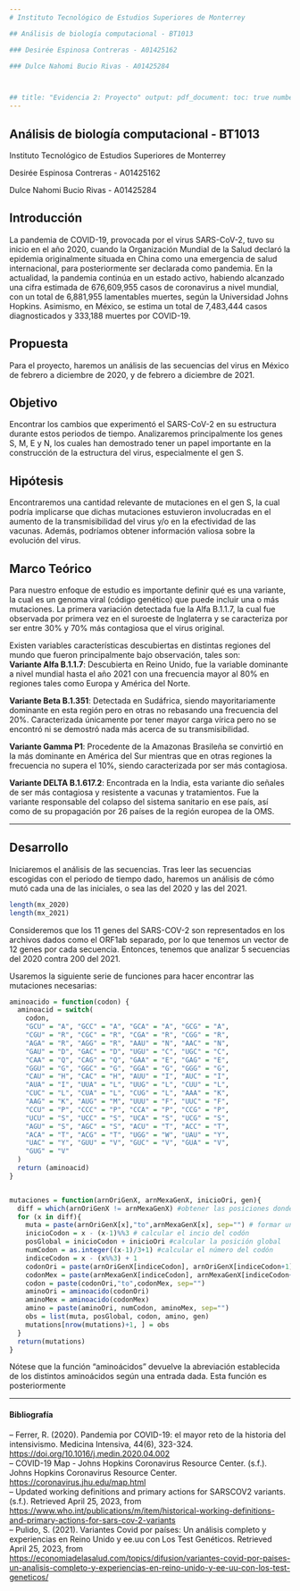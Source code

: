 ```yaml
---
# Instituto Tecnológico de Estudios Superiores de Monterrey

## Análisis de biología computacional - BT1013

### Desirée Espinosa Contreras - A01425162

### Dulce Nahomi Bucio Rivas - A01425284



## title: "Evidencia 2: Proyecto" output: pdf_document: toc: true number_sections: true latex_engine: pdflatex keep_tex: true
---
```


## Análisis de biología computacional - BT1013

Instituto Tecnológico de Estudios Superiores de Monterrey

Desirée Espinosa Contreras - A01425162

Dulce Nahomi Bucio Rivas - A01425284

## Introducción

La pandemia de COVID-19, provocada por el virus SARS-CoV-2, tuvo su inicio en el año 2020, cuando la Organización Mundial de la Salud declaró la epidemia originalmente situada en China como una emergencia de salud internacional, para posteriormente ser declarada como pandemia. En la actualidad, la pandemia continúa en un estado activo, habiendo alcanzado una cifra estimada de 676,609,955 casos de coronavirus a nivel mundial, con un total de 6,881,955 lamentables muertes, según la Universidad Johns Hopkins. Asimismo, en México, se estima un total de 7,483,444 casos diagnosticados y 333,188 muertes por COVID-19.

## Propuesta

Para el proyecto, haremos un análisis de las secuencias del virus en México de febrero a diciembre de 2020, y de febrero a diciembre de 2021.

## Objetivo

Encontrar los cambios que experimentó el SARS-CoV-2 en su estructura durante estos periodos de tiempo. Analizaremos principalmente los genes S, M, E y N, los cuales han demostrado tener un papel importante en la construcción de la estructura del virus, especialmente el gen S.

## Hipótesis

Encontraremos una cantidad relevante de mutaciones en el gen S, la cual podría implicarse que dichas mutaciones estuvieron involucradas en el aumento de la transmisibilidad del virus y/o en la efectividad de las vacunas. Además, podríamos obtener información valiosa sobre la evolución del virus.

## Marco Teórico

Para nuestro enfoque de estudio es importante definir qué es una variante, la cual es un genoma viral (código genético) que puede incluir una o más mutaciones. La primera variación detectada fue la Alfa B.1.1.7, la cual fue observada por primera vez en el suroeste de Inglaterra y se caracteriza por ser entre 30% y 70% más contagiosa que el virus original.

Existen variables características descubiertas en distintas regiones del mundo que fueron principalmente bajo observación, tales son:\
**Variante Alfa B.1.1.7**: Descubierta en Reino Unido, fue la variable dominante a nivel mundial hasta el año 2021 con una frecuencia mayor al 80% en regiones tales como Europa y América del Norte.

**Variante Beta B.1.351**: Detectada en Sudáfrica, siendo mayoritariamente dominante en esta región pero en otras no rebasando una frecuencia del 20%. Caracterizada únicamente por tener mayor carga vírica pero no se encontró ni se demostró nada más acerca de su transmisibilidad.

**Variante Gamma P1**: Procedente de la Amazonas Brasileña se convirtió en la más dominante en América del Sur mientras que en otras regiones la frecuencia no supera el 10%, siendo caracterizada por ser más contagiosa.

**Variante DELTA B.1.617.2**: Encontrada en la India, esta variante dio señales de ser más contagiosa y resistente a vacunas y tratamientos. Fue la variante responsable del colapso del sistema sanitario en ese país, así como de su propagación por 26 países de la región europea de la OMS.

------------------------------------------------------------------------

## Desarrollo

Iniciaremos el análisis de las secuencias. Tras leer las secuencias escogidas con el periodo de tiempo dado, haremos un análisis de cómo mutó cada una de las iniciales, o sea las del 2020 y las del 2021.

```r

length(mx_2020)
length(mx_2021)

```

Consideremos que los 11 genes del SARS-COV-2 son representados en los archivos dados como el ORF1ab separado, por lo que tenemos un vector de 12 genes por cada secuencia. Entonces, tenemos que analizar 5 secuencias del 2020 contra 200 del 2021.

Usaremos la siguiente serie de funciones para hacer encontrar las mutaciones necesarias:

```r
aminoacido = function(codon) {
  aminoacid = switch(
    codon, 
    "GCU" = "A", "GCC" = "A", "GCA" = "A", "GCG" = "A",
    "CGU" = "R", "CGC" = "R", "CGA" = "R", "CGG" = "R",
    "AGA" = "R", "AGG" = "R", "AAU" = "N", "AAC" = "N",
    "GAU" = "D", "GAC" = "D", "UGU" = "C", "UGC" = "C",
    "CAA" = "Q", "CAG" = "Q", "GAA" = "E", "GAG" = "E",
    "GGU" = "G", "GGC" = "G", "GGA" = "G", "GGG" = "G",
    "CAU" = "H", "CAC" = "H", "AUU" = "I", "AUC" = "I",
    "AUA" = "I", "UUA" = "L", "UUG" = "L", "CUU" = "L",
    "CUC" = "L", "CUA" = "L", "CUG" = "L", "AAA" = "K",
    "AAG" = "K", "AUG" = "M", "UUU" = "F", "UUC" = "F",
    "CCU" = "P", "CCC" = "P", "CCA" = "P", "CCG" = "P",
    "UCU" = "S", "UCC" = "S", "UCA" = "S", "UCG" = "S",
    "AGU" = "S", "AGC" = "S", "ACU" = "T", "ACC" = "T",
    "ACA" = "T", "ACG" = "T", "UGG" = "W", "UAU" = "Y",
    "UAC" = "Y", "GUU" = "V", "GUC" = "V", "GUA" = "V",
    "GUG" = "V"
  )
  return (aminoacid)
}


mutaciones = function(arnOriGenX, arnMexaGenX, inicioOri, gen){
  diff = which(arnOriGenX != arnMexaGenX) #obtener las posiciones donde hay nucleótidos diferentes
  for (x in diff){
    muta = paste(arnOriGenX[x],"to",arnMexaGenX[x], sep="") # formar un sting con el cambio de nucleótido
    inicioCodon = x - (x-1)%%3 # calcular el incio del codón
    posGlobal = inicioCodon + inicioOri #calcular la posición global
    numCodon = as.integer((x-1)/3+1) #calcular el número del codón
    indiceCodon = x - (x%%3) + 1
    codonOri = paste(arnOriGenX[indiceCodon], arnOriGenX[indiceCodon+1], arnOriGenX[indiceCodon+2], sep = "")
    codonMex = paste(arnMexaGenX[indiceCodon], arnMexaGenX[indiceCodon+1], arnMexaGenX[indiceCodon+2], sep = "")
    codon = paste(codonOri,"to",codonMex, sep="")
    aminoOri = aminoacido(codonOri)
    aminoMex = aminoacido(codonMex)
    amino = paste(aminoOri, numCodon, aminoMex, sep="")
    obs = list(muta, posGlobal, codon, amino, gen)
    mutations[nrow(mutations)+1, ] = obs
  }
  return(mutations)
}
```

Nótese que la función "aminoácidos" devuelve la abreviación establecida de los distintos aminoácidos según una entrada dada. Esta función es posteriormente

------------------------------------------------------------------------

#### Bibliografía

-- Ferrer, R. (2020). Pandemia por COVID-19: el mayor reto de la historia del intensivismo. Medicina Intensiva, 44(6), 323-324. <https://doi.org/10.1016/j.medin.2020.04.002>\
-- COVID-19 Map - Johns Hopkins Coronavirus Resource Center. (s.f.). Johns Hopkins Coronavirus Resource Center. <https://coronavirus.jhu.edu/map.html>\
-- Updated working definitions and primary actions for SARSCOV2 variants. (s.f.). Retrieved April 25, 2023, from <https://www.who.int/publications/m/item/historical-working-definitions-and-primary-actions-for-sars-cov-2-variants>\
-- Pulido, S. (2021). Variantes Covid por países: Un análisis completo y experiencias en Reino Unido y ee.uu con Los Test Genéticos. Retrieved April 25, 2023, from <https://economiadelasalud.com/topics/difusion/variantes-covid-por-paises-un-analisis-completo-y-experiencias-en-reino-unido-y-ee-uu-con-los-test-geneticos/>
